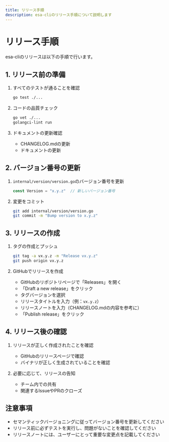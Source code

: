 ```yaml
---
title: リリース手順
description: esa-cliのリリース手順について説明します
---
```


# リリース手順

esa-cliのリリースは以下の手順で行います。

## 1. リリース前の準備

1. すべてのテストが通ることを確認
   ```bash
   go test ./...
   ```

2. コードの品質チェック
   ```bash
   go vet ./...
   golangci-lint run
   ```

3. ドキュメントの更新確認
   - CHANGELOG.mdの更新
   - ドキュメントの更新

## 2. バージョン番号の更新

1. `internal/version/version.go`のバージョン番号を更新
   ```go
   const Version = "x.y.z"  // 新しいバージョン番号
   ```

2. 変更をコミット
   ```bash
   git add internal/version/version.go
   git commit -m "Bump version to x.y.z"
   ```

## 3. リリースの作成

1. タグの作成とプッシュ
   ```bash
   git tag -a vx.y.z -m "Release vx.y.z"
   git push origin vx.y.z
   ```

2. GitHubでリリースを作成
   - GitHubのリポジトリページで「Releases」を開く
   - 「Draft a new release」をクリック
   - タグバージョンを選択
   - リリースタイトルを入力（例：`vx.y.z`）
   - リリースノートを入力（CHANGELOG.mdの内容を参考に）
   - 「Publish release」をクリック

## 4. リリース後の確認

1. リリースが正しく作成されたことを確認
   - GitHubのリリースページで確認
   - バイナリが正しく生成されていることを確認

2. 必要に応じて、リリースの告知
   - チーム内での共有
   - 関連するIssueやPRのクローズ

## 注意事項

- セマンティックバージョニングに従ってバージョン番号を更新してください
- リリース前に必ずテストを実行し、問題がないことを確認してください
- リリースノートには、ユーザーにとって重要な変更点を記載してください 